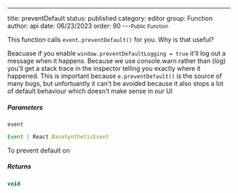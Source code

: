 ---
title: preventDefault
status: published
category: editor
group: Function
author: api
date: 06/23/2023
order: 90
---<Small>Public Function</Small>

This function calls `event.preventDefault()` for you. Why is that useful?


Beacuase if you enable `window.preventDefaultLogging = true` it'll log out a message when it happens. Because we use console.warn rather than (log) you'll get a stack trace in the inspector telling you exactly where it happened. This is important because `e.preventDefault()` is the source of many bugs, but unfortuantly it can't be avoided because it also stops a lot of default behaviour which doesn't make sense in our UI


##### Parameters


<ParametersTable>

<ParametersTableRow>
<ParametersTableName>

`event`

</ParametersTableName>
<ParametersTableDescription>

```ts
Event | React.BaseSyntheticEvent
```

To prevent default on




</ParametersTableDescription>
</ParametersTableRow>
</ParametersTable>

##### Returns


```ts
void
```

